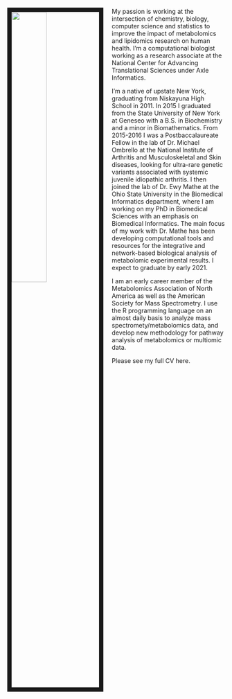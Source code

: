 <img src="img/personal.png" style="width:40%; border:10px solid; margin-right: 20px" align="left">

My passion is working at the intersection of chemistry, biology, computer science and statistics to improve the impact of metabolomics and lipidomics research on human health. I'm a computational biologist working as a research associate at the National Center for Advancing Translational Sciences under Axle Informatics.

I'm a native of upstate New York, graduating from Niskayuna High School in 2011. In 2015 I graduated from the State University of New York at Geneseo with a B.S. in Biochemistry and a minor in Biomathematics. From 2015-2016 I was a Postbaccalaureate Fellow in the lab of Dr. Michael Ombrello at the National Institute of Arthritis and Musculoskeletal and Skin diseases, looking for ultra-rare genetic variants associated with systemic juvenile idiopathic arthritis. I then joined the lab of Dr. Ewy Mathe at the Ohio State University in the Biomedical Informatics department, where I am working on my PhD in Biomedical Sciences with an emphasis on Biomedical Informatics. The main focus of my work with Dr. Mathe has been developing computational tools and resources for the integrative and network-based biological analysis of metabolomic experimental results. I expect to graduate by early 2021.

I am an early career member of the Metabolomics Association of North America as well as the American Society for Mass Spectrometry. I use the R programming language on an almost daily basis to analyze mass spectromety/metabolomics data, and develop new methodology for pathway analysis of metabolomics or multiomic data.

Please see my full CV here.